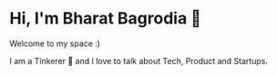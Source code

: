 # Hi, I'm Bharat Bagrodia 🤟

Welcome to my space :)

I am a Tinkerer 💭 and I love to talk about Tech, Product and Startups.
